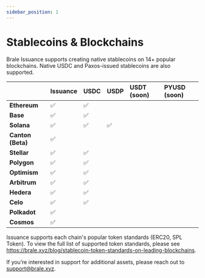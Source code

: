 ```yaml
---
sidebar_position: 1
---
```


# Stablecoins & Blockchains

Brale Issuance supports creating native stablecoins on 14+ popular blockchains. Native USDC and Paxos-issued stablecoins are also supported.

|                   | Issuance | USDC | USDP | USDT (soon) | PYUSD (soon) |
| :---------------- | :------- | :--- | :--- | :---------- | :----------- |
| **Ethereum**      | ✅       | ✅   |      |             |              |
| **Base**          | ✅       | ✅   |      |             |              |
| **Solana**        | ✅       | ✅   | ✅   |             |              |
| **Canton (Beta)** | ✅       |      |      |             |              |
| **Stellar**       | ✅       | ✅   |      |             |              |
| **Polygon**       | ✅       | ✅   |      |             |              |
| **Optimism**      | ✅       | ✅   |      |             |              |
| **Arbitrum**      | ✅       | ✅   |      |             |              |
| **Hedera**        | ✅       | ✅   |      |             |              |
| **Celo**          | ✅       | ✅   |      |             |              |
| **Polkadot**      | ✅       |      |      |             |              |
| **Cosmos**        | ✅       |      |      |             |              |

Issuance supports each chain's popular token standards (ERC20, SPL Token). To view the full list of supported token standards, please see https://brale.xyz/blog/stablecoin-token-standards-on-leading-blockchains.

If you’re interested in support for additional assets, please reach out to [support@brale.xyz](mailto:support@brale.xyz).

